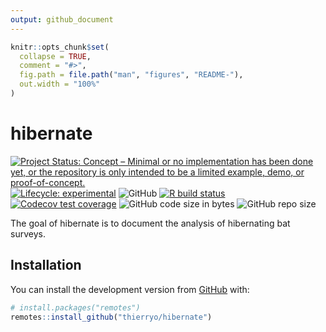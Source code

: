 ```yaml
---
output: github_document
---
```


<!-- README.md is generated from README.Rmd. Please edit that file -->

```r
knitr::opts_chunk$set(
  collapse = TRUE,
  comment = "#>",
  fig.path = file.path("man", "figures", "README-"),
  out.width = "100%"
)
```

# hibernate

<!-- badges: start -->
[![Project Status: Concept – Minimal or no implementation has been done yet, or the repository is only intended to be a limited example, demo, or proof-of-concept.](https://www.repostatus.org/badges/latest/concept.svg)](https://www.repostatus.org/#concept)
[![Lifecycle: experimental](https://img.shields.io/badge/lifecycle-experimental-orange.svg)](https://lifecycle.r-lib.org/articles/stages.html#experimental)
![GitHub](https://img.shields.io/github/license/thierryo/hibernate)
[![R build status](https://github.com/thierryo/hibernate/workflows/check%20package%20on%20main/badge.svg)](https://github.com/thierryo/hibernate/actions)
[![Codecov test coverage](https://codecov.io/gh/thierryo/hibernate/branch/main/graph/badge.svg)](https://app.codecov.io/gh/thierryo/hibernate?branch=main)
![GitHub code size in bytes](https://img.shields.io/github/languages/code-size/thierryo/hibernate.svg)
![GitHub repo size](https://img.shields.io/github/repo-size/thierryo/hibernate.svg)
<!-- badges: end -->

The goal of hibernate is to document the analysis of hibernating bat surveys.

## Installation

You can install the development version from [GitHub](https://github.com/) with:

``` r
# install.packages("remotes")
remotes::install_github("thierryo/hibernate")
```
